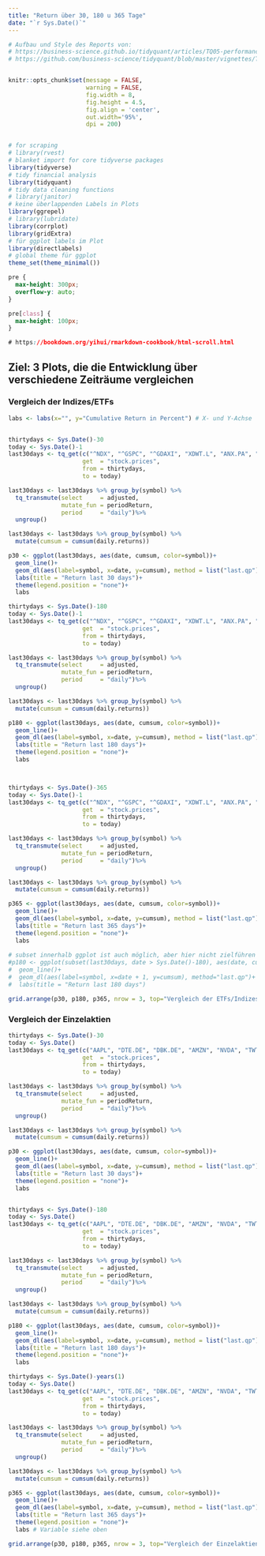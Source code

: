 ```yaml
---
title: "Return über 30, 180 u 365 Tage"
date: "`r Sys.Date()`"
---
```




```r
# Aufbau und Style des Reports von: 
# https://business-science.github.io/tidyquant/articles/TQ05-performance-analysis-with-tidyquant.html
# https://github.com/business-science/tidyquant/blob/master/vignettes/TQ05-performance-analysis-with-tidyquant.Rmd


knitr::opts_chunk$set(message = FALSE,
                      warning = FALSE,
                      fig.width = 8, 
                      fig.height = 4.5,
                      fig.align = 'center',
                      out.width='95%', 
                      dpi = 200)


# for scraping
# library(rvest)
# blanket import for core tidyverse packages
library(tidyverse)
# tidy financial analysis 
library(tidyquant)
# tidy data cleaning functions
# library(janitor)
# keine überlappenden Labels in Plots
library(ggrepel)
# library(lubridate)
library(corrplot)
library(gridExtra)
# für ggplot labels im Plot
library(directlabels)
# global theme für ggplot
theme_set(theme_minimal())
```

```css
pre {
  max-height: 300px;
  overflow-y: auto;
}

pre[class] {
  max-height: 100px;
}

# https://bookdown.org/yihui/rmarkdown-cookbook/html-scroll.html
```

## Ziel: 3 Plots, die die Entwicklung über verschiedene Zeiträume vergleichen
### Vergleich der Indizes/ETFs
```r

labs <- labs(x="", y="Cumulative Return in Percent") # X- und Y-Achse 


thirtydays <- Sys.Date()-30
today <- Sys.Date()-1
last30days <- tq_get(c("^NDX", "^GSPC", "^GDAXI", "XDWT.L", "ANX.PA", "URTH"),
                     get  = "stock.prices",
                     from = thirtydays,
                     to = today)

last30days <- last30days %>% group_by(symbol) %>% 
  tq_transmute(select     = adjusted, 
               mutate_fun = periodReturn,
               period     = "daily")%>% 
  ungroup()

last30days <- last30days %>% group_by(symbol) %>%
  mutate(cumsum = cumsum(daily.returns))

p30 <- ggplot(last30days, aes(date, cumsum, color=symbol))+
  geom_line()+
  geom_dl(aes(label=symbol, x=date, y=cumsum), method = list("last.qp"))+
  labs(title = "Return last 30 days")+
  theme(legend.position = "none")+
  labs

thirtydays <- Sys.Date()-180
today <- Sys.Date()-1
last30days <- tq_get(c("^NDX", "^GSPC", "^GDAXI", "XDWT.L", "ANX.PA", "URTH"),
                     get  = "stock.prices",
                     from = thirtydays,
                     to = today)

last30days <- last30days %>% group_by(symbol) %>% 
  tq_transmute(select     = adjusted, 
               mutate_fun = periodReturn,
               period     = "daily")%>% 
  ungroup()

last30days <- last30days %>% group_by(symbol) %>%
  mutate(cumsum = cumsum(daily.returns))

p180 <- ggplot(last30days, aes(date, cumsum, color=symbol))+
  geom_line()+
  geom_dl(aes(label=symbol, x=date, y=cumsum), method = list("last.qp"))+
  labs(title = "Return last 180 days")+
  theme(legend.position = "none")+
  labs



thirtydays <- Sys.Date()-365
today <- Sys.Date()-1
last30days <- tq_get(c("^NDX", "^GSPC", "^GDAXI", "XDWT.L", "ANX.PA", "URTH"),
                     get  = "stock.prices",
                     from = thirtydays,
                     to = today)

last30days <- last30days %>% group_by(symbol) %>% 
  tq_transmute(select     = adjusted, 
               mutate_fun = periodReturn,
               period     = "daily")%>% 
  ungroup()

last30days <- last30days %>% group_by(symbol) %>%
  mutate(cumsum = cumsum(daily.returns))

p365 <- ggplot(last30days, aes(date, cumsum, color=symbol))+
  geom_line()+
  geom_dl(aes(label=symbol, x=date, y=cumsum), method = list("last.qp"))+
  labs(title = "Return last 365 days")+
  theme(legend.position = "none")+
  labs
  
# subset innerhalb ggplot ist auch möglich, aber hier nicht zielführen
#p180 <- ggplot(subset(last30days, date > Sys.Date()-180), aes(date, cumsum, color=symbol))+
#  geom_line()+
#  geom_dl(aes(label=symbol, x=date + 1, y=cumsum), method="last.qp")+
#  labs(title = "Return last 180 days")
```


```r
grid.arrange(p30, p180, p365, nrow = 3, top="Vergleich der ETFs/Indizes")
```

### Vergleich der Einzelaktien

```r
thirtydays <- Sys.Date()-30
today <- Sys.Date()
last30days <- tq_get(c("AAPL", "DTE.DE", "DBK.DE", "AMZN", "NVDA", "TWTR", "SQ", "ATVI"),
                     get  = "stock.prices",
                     from = thirtydays,
                     to = today)

last30days <- last30days %>% group_by(symbol) %>% 
  tq_transmute(select     = adjusted, 
               mutate_fun = periodReturn,
               period     = "daily")%>% 
  ungroup()

last30days <- last30days %>% group_by(symbol) %>%
  mutate(cumsum = cumsum(daily.returns))

p30 <- ggplot(last30days, aes(date, cumsum, color=symbol))+
  geom_line()+
  geom_dl(aes(label=symbol, x=date, y=cumsum), method = list("last.qp"))+
  labs(title = "Return last 30 days")+
  theme(legend.position = "none")+
  labs


thirtydays <- Sys.Date()-180
today <- Sys.Date()
last30days <- tq_get(c("AAPL", "DTE.DE", "DBK.DE", "AMZN", "NVDA", "TWTR", "SQ", "ATVI"),
                     get  = "stock.prices",
                     from = thirtydays,
                     to = today)

last30days <- last30days %>% group_by(symbol) %>% 
  tq_transmute(select     = adjusted, 
               mutate_fun = periodReturn,
               period     = "daily")%>% 
  ungroup()

last30days <- last30days %>% group_by(symbol) %>%
  mutate(cumsum = cumsum(daily.returns))

p180 <- ggplot(last30days, aes(date, cumsum, color=symbol))+
  geom_line()+
  geom_dl(aes(label=symbol, x=date, y=cumsum), method = list("last.qp"))+
  labs(title = "Return last 180 days")+
  theme(legend.position = "none")+
  labs

thirtydays <- Sys.Date()-years(1)
today <- Sys.Date()
last30days <- tq_get(c("AAPL", "DTE.DE", "DBK.DE", "AMZN", "NVDA", "TWTR", "SQ", "ATVI"),
                     get  = "stock.prices",
                     from = thirtydays,
                     to = today)

last30days <- last30days %>% group_by(symbol) %>% 
  tq_transmute(select     = adjusted, 
               mutate_fun = periodReturn,
               period     = "daily")%>% 
  ungroup()

last30days <- last30days %>% group_by(symbol) %>%
  mutate(cumsum = cumsum(daily.returns))

p365 <- ggplot(last30days, aes(date, cumsum, color=symbol))+
  geom_line()+
  geom_dl(aes(label=symbol, x=date, y=cumsum), method = list("last.qp"))+
  labs(title = "Return last 365 days")+
  theme(legend.position = "none")+
  labs # Variable siehe oben

```

```r
grid.arrange(p30, p180, p365, nrow = 3, top="Vergleich der Einzelaktien")
```

